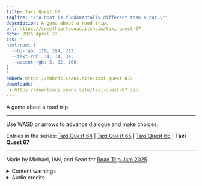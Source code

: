 ```yaml
---
title: Taxi Quest 67
tagline: "\"A boat is fundamentally different than a car.\""
description: A game about a road trip.
url: https://sweetheartsquad.itch.io/taxi-quest-67
date: 2025 April 23
css: "
html:root {
  --bg-rgb: 119, 194, 212;
  --text-rgb: 34, 34, 34;
  --accent-rgb: 5, 82, 100;
}
"
embed: https://embeds.seans.site/taxi-quest-67/
downloads:
 - https://downloads.seans.site/taxi-quest-67.zip
---
```


A game about a road trip.

---

Use WASD or arrows to advance dialogue and make choices.

Entries in the series: [Taxi Quest 64](./taxi-quest-64) | [Taxi Quest 65](./taxi-quest-65) | [Taxi Quest 66](./taxi-quest-66) | **Taxi Quest 67**

---

Made by Michael, IAN, and Sean for [Road Trip Jam 2025](https://itch.io/jam/road-trip-game-jam).

<details>
<summary>Content warnings</summary>
Discussion of death, loss, disaster.
</details>

<details>
<summary>Audio credits</summary>
- [nylon rope string](https://freesound.org/people/kyles/sounds/450849/)
- [wood_hit](https://freesound.org/people/j1987/sounds/79391/)
- [Crickets At Night](https://freesound.org/people/Defelozedd94/sounds/522299/)
- [Wind Through Trees](https://freesound.org/people/Noted451/sounds/531016/)
- [Water splashing](https://freesound.org/people/Whiplaff/sounds/273223/)
- [Small River 1](https://freesound.org/people/Pfannkuchn/sounds/459410/)
- [laundromat washer](https://freesound.org/people/kyles/sounds/454446/)
- [Campfire](https://freesound.org/people/SKrafft/sounds/681367/)

Music by Michael
</details>

